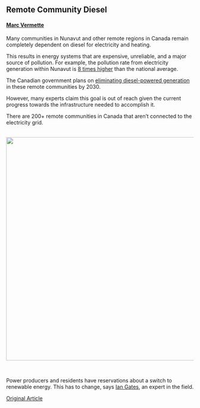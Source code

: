 ## Remote Community Diesel

#### [Marc Vermette](https://www.linkedin.com/in/marc-vermette/)

Many communities in Nunavut and other remote regions in Canada remain completely dependent on diesel for electricity and heating.

This results in energy systems that are expensive, unreliable, and a major source of pollution. For example, the pollution rate from electricity generation within Nunavut is [8 times higher](https://www.qec.nu.ca/power-nunavut/renewable-energy) than the national average.

The Canadian government plans on [eliminating diesel-powered generation](https://www.pembina.org/blog/tracking-diesel-reduction-progress-remote-communities) in these remote communities by 2030.

However, many experts claim this goal is out of reach given the current progress towards the infrastructure needed to accomplish it.

There are 200+ remote communities in Canada that aren’t connected to the electricity grid.

<br>
<center>
![](https://i.imgur.com/rT549yv.png){width=600px}
</center>
<br>

Power producers and residents have reservations about a switch to renewable energy. This has to change, says [Ian Gates](https://www.researchgate.net/publication/357418934_Why_is_it_so_difficult_to_replace_diesel_in_Nunavut_Canada), an expert in the field.

[Original Article](https://www.iea.org/news/renewable-power-s-growth-is-being-turbocharged-as-countries-seek-to-strengthen-energy-security)